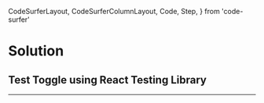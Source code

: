   CodeSurferLayout,
  CodeSurferColumnLayout,
  Code,
  Step,
} from 'code-surfer'

# Solution

## Test Toggle using React Testing Library

---

<CodeSurferLayout>
  <Code
    code={require('!!raw-loader!./Toggle.test.0.js').default}
    focus="2[44:67]"
    lang="jsx"
    title="Test Toggle using React Testing Library"
  />
  <Code
    code={require('!!raw-loader!./Toggle.test.1.js').default}
    focus="2[10:15],7"
    lang="jsx"
    title="Test Toggle using React Testing Library"
    subtitle="Deep rendering"
  />
  <Code
    code={require('!!raw-loader!./Toggle.test.2.js').default}
    focus="7[13:21],9"
    lang="jsx"
    title="Test Toggle using React Testing Library"
    subtitle="Assert that the User sees 👀 'Off' text"
  />
  <Code
    code={require('!!raw-loader!./Toggle.test.3.js').default}
    focus="7[24:34],10"
    lang="jsx"
    title="Test Toggle using React Testing Library"
    subtitle="Assert that the User doesn't see 🙈 'On' text"
  />
  <Code
    code={require('!!raw-loader!./Toggle.test.4.js').default}
    focus="12[21:39]"
    lang="jsx"
    title="Test Toggle using React Testing Library"
    subtitle="User tries to find 🧐 a 'Toggle' text"
  />
  <Code
    code={require('!!raw-loader!./Toggle.test.4.js').default}
    focus="2[27:35],12"
    lang="jsx"
    title="Test Toggle using React Testing Library"
    subtitle="Then click it! 🖱"
  />
  <Code
    code={require('!!raw-loader!./Toggle.test.js').default}
    focus="16:17"
    lang="jsx"
    title="Test Toggle using React Testing Library"
    subtitle="Assert that the User now sees 👀 'On' instead of 'Off' text"
  />
  <Code
    code={require('!!raw-loader!./Toggle.test.js').default}
    focus="2,8:17"
    lang="jsx"
    title="Test Toggle using React Testing Library"
  />
</CodeSurferLayout>

